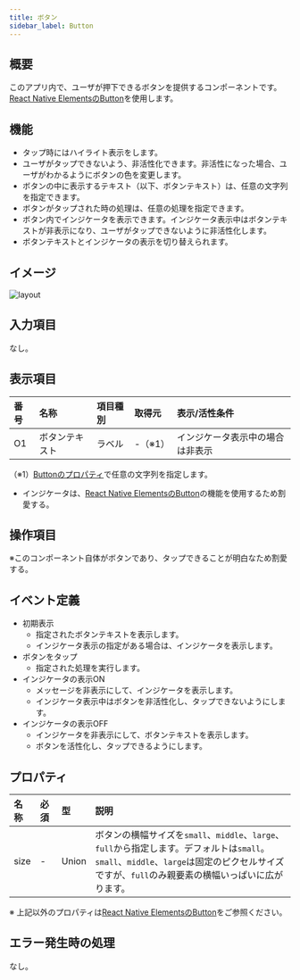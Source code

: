 ```yaml
---
title: ボタン
sidebar_label: Button
---
```

## 概要

このアプリ内で、ユーザが押下できるボタンを提供するコンポーネントです。
[React Native ElementsのButton](https://reactnativeelements.com/docs/button/)を使用します。

## 機能

- タップ時にはハイライト表示をします。
- ユーザがタップできないよう、非活性化できます。非活性になった場合、ユーザがわかるようにボタンの色を変更します。
- ボタンの中に表示するテキスト（以下、ボタンテキスト）は、任意の文字列を指定できます。
- ボタンがタップされた時の処理は、任意の処理を指定できます。
- ボタン内でインジケータを表示できます。インジケータ表示中はボタンテキストが非表示になり、ユーザがタップできないように非活性化します。
- ボタンテキストとインジケータの表示を切り替えられます。

## イメージ

![layout](./layout.drawio.png)

## 入力項目

なし。

## 表示項目

| 番号 | 名称          | 項目種別    | 取得元               | 表示/活性条件                                 |
|:----|:--------------|:-----------|:--------------------|:--------------------------------------------|
| O1  | ボタンテキスト   | ラベル     | -（※1）               | インジケータ表示中の場合は非表示                |
（※1）[Buttonのプロパティ](https://reactnativeelements.com/docs/button/#title)で任意の文字列を指定します。

- インジケータは、[React Native ElementsのButton](https://reactnativeelements.com/docs/button/)の機能を使用するため割愛する。

## 操作項目

※このコンポーネント自体がボタンであり、タップできることが明白なため割愛する。

## イベント定義

- 初期表示
  - 指定されたボタンテキストを表示します。
  - インジケータ表示の指定がある場合は、インジケータを表示します。
- ボタンをタップ
  - 指定された処理を実行します。
- インジケータの表示ON
  - メッセージを非表示にして、インジケータを表示します。
  - インジケータ表示中はボタンを非活性化し、タップできないようにします。
- インジケータの表示OFF
  - インジケータを非表示にして、ボタンテキストを表示します。
  - ボタンを活性化し、タップできるようにします。

## プロパティ

| 名称           | 必須 | 型     | 説明                                                   |
|:--------------|:-----|:-------|:------------------------------------------------------|
| size          | -    | Union | ボタンの横幅サイズを`small`、`middle`、`large`、`full`から指定します。デフォルトは`small`。<br />`small`、`middle`、`large`は固定のピクセルサイズですが、`full`のみ親要素の横幅いっぱいに広がります。 |

※ 上記以外のプロパティは[React Native ElementsのButton](https://reactnativeelements.com/docs/button/#props)をご参照ください。

## エラー発生時の処理

なし。
